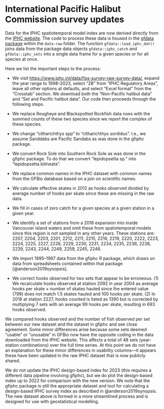 # International Pacific Halibut Commission survey updates {#app:iphc}

Data for the IPHC spatiotemporal model index are now derived directly from the [IPHC website](https://www.iphc.int/data/fiss-survey-raw-survey-data/).
The code to process these data is housed in the [gfdata package](https://github.com/pbs-assess/gfdata) within the `data-raw` folder.
The function `gfdata::load_iphc_dat()` joins data from the package data objects `gfdata::iphc_catch` and `gfdata::iphc_sets` into a single data frame for a given species or for all species at once.

Here we list the important steps to the process:

- We visit <https://www.iphc.int/data/fiss-survey-raw-survey-data/>, expand the year range to 1998--2023, select "2B" from "IPHC Regulatory Areas", leave all other options at defaults, and select "Excel format" from the "Crosstab" section. We download both the "Non-Pacific halibut data" and "Set and Pacific halibut data". Our code then proceeds through the following steps.

- We replace Rougheye and Blackspotted Rockfish data rows with the summed counts of these two species since we report the complex of these species.

- We change "citharichthys spp" to "citharichthys sordidus". I.e., we assume Sanddabs are Pacific Sandabs as was done in the gfiphc package.

- We convert Rock Sole into Southern Rock Sole as was done in the gfiphc package. To do that we convert "lepidopsetta sp." into "lepidopsetta bilineata".

- We replace common names in the IPHC dataset with common names from the GFBio database based on a join on scientific names.

- We calculate effective skates in 2012 as hooks observed divided by average number of hooks per skate since these are missing in the raw data.

- We fill in cases of zero catch for a given species at a given station in a given year.

- We identify a set of stations from a 2018 expansion into inside Vancouver island waters and omit these from spatiotemporal models since this region is not sampled in any other years. These stations are: 2207, 2204, 2203, 2201, 2212, 2211, 2215, 2216, 2219,  2220, 2222, 2223, 2224, 2225, 2227, 2228, 2229, 2230, 2231, 2234, 2235, 2236, 2238, 2239, 2243, 2244, 2249, 2259, 2245, 2246.

- We import 1995--1997 data from the gfiphc R package, which draws on data from spreadsheets contained within that package [@anderson2019synopsis].

- We correct hooks observed for two sets that appear to be erroneous. (1) We recalculate hooks observed at station 2092 in year 2004 as average hooks per skate $\times$ number of skates hauled since the entered value (799) does not match 1.5 skates hauled and 100 hooks per skate. (2) In 2018 at station 2227, hooks counted is listed as 1390 but is corrected by multiplying 7 sets with an average 99 hooks per skate, resulting in 693 hooks observed.

We compared hooks observed and the number of fish observed per set between our new dataset and the dataset in gfiphc and see close agreement. 
Some minor differences arise because some sets deemed "usable" or "unusable" in GFBio now have the opposite coding in the data downloaded from the IPHC website. 
This affects a total of 48 sets (year-station combinations) over the full time series. 
At this point we do not have an explanation for these minor differences in usability columns---it appears these have been updated in the raw IPHC dataset that is now publicly shared.

We do not update the IPHC design-based index for 2023 (this requires a different data pipeline involving gfiphc), but we do plot the design-based index up to 2022 for comparison with the new version.
We note that the gfiphc package is still the appropriate dataset and tool for calculating a design-based IPHC survey index as described in @anderson2019synopsis.
The new dataset above is formed in a more streamlined process and is designed for use with geostatistical modelling.
